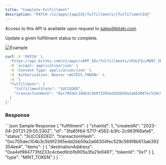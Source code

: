 ```yaml
---
title: "Complete Fulfillment"
description: "PATCH /v1/apps/{appId}/fulfillments/{fulfillmentId}"
---
```


<Note>Access to this API is available upon request to sales@bitski.com.</Note>

Update a given fulfillment status to complete.

![Example](/assets/images/fulfillment-a1c500bae89cda3612a85b6d2ce335da.jpeg "Fulfilled Order")

<RequestExample>

```bash Request
curl -X 'PATCH' \
  'https://api.bitski.com/v1/apps/<APP_ID>/fulfillments/<FULFILLMENT_ID>' \
  -H 'accept: application/json' \
  -H 'Content-Type: application/json' \
  -H 'Authorization: Bearer <ACCESS_TOKEN>' \
  -d '{
  "fulfillment": {
    "fulfillmentState": "SUCCEDED",
    "transactionHash": "0xc705dec104b3c5b9f2395edd2bb59a2a66304fec529c569f8b613ab392354ee4"
  }
}'
```

</RequestExample>

### Response

<ResponseField name="fulfillment" type="Fulfillment object" required>
  <Expandable title="properties">
    <ResponseField name="id" type="string" required/>
    <ResponseField name="chainId" type="number" required/>
    <ResponseField name="createdAt" type="string" required/>
    <ResponseField name="status" type="string" required/>
    <ResponseField name="transactionHash" type="string" />
    <ResponseField name="type" type="string" required/>
    <ResponseField name="items" type="array of object" required/>
  </Expandable>
</ResponseField>

<ResponseExample>
```json Sample Response
{
  "fulfillment": {
    "chainId": 1,
    "createdAt": "2023-04-20T21:29:55.530Z",
    "id": "3fa85f64-5717-4562-b3fc-2c963f66afa6",
    "status": "SUCCEEDED",
    "transactionHash": "0xc705dec104b3c5b9f2395edd2bb59a2a66304fec529c569f8b613ab392354ee4",
    "items": [
      {
        "destinationAddress": "0xa4ef984773fd233c4cbed9cb1b905a3fa21e9461",
        "tokenId": "0x1"
      }
    ],
    "type": "MINT_TOKEN"
  }
}
```
</ResponseExample>
